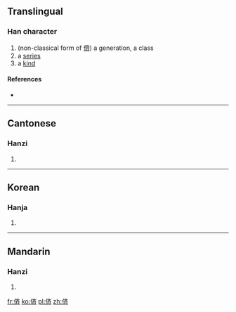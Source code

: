 ==Translingual==

===Han character===
{{Han char|rn=9|rad=人|as=08|sn=10|four=|canj=人卜大中 (OYKL)}}

# (non-classical form of [[儕]]) a generation, a class
# a [[series]]
# a [[kind]]

====References====
* {{Han ref|kx=0109.171|uh=346A|ud=13418}}

----

==Cantonese==

===Hanzi===
{{yue-hanzi|jyut=|y=chai4}}

# {{defn|Cantonese|sort=人08}}
----

==Korean==

===Hanja===
{{ko-hanja|hangeul=제|rv=je|mr=che|y=cey|eumhun=동배|ehrv=dongbae|ehmr=tongbae|ehy=tongpay}}

# {{defn|Korean|sort=人08}}

----

==Mandarin==

===Hanzi===
{{cmn-hanzi|pin=[[chái]] ([[chai2]])|wg=ch'ai<sup>2</sup>}}

# {{defn|Mandarin|sort=人08}}

[[fr:㑪]]
[[ko:㑪]]
[[pl:㑪]]
[[zh:㑪]]